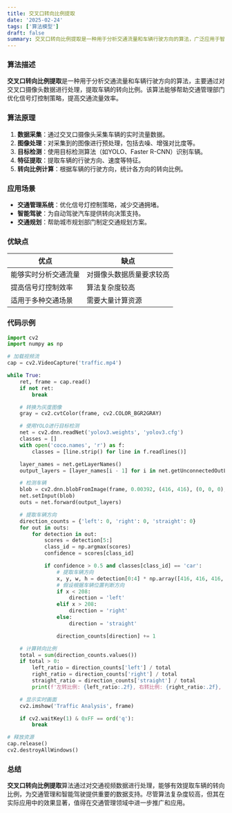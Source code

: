 ```yaml
---
title: 交叉口转向比例提取
date: '2025-02-24'
tags: ['算法模型']
draft: false
summary: 交叉口转向比例提取是一种用于分析交通流量和车辆行驶方向的算法，广泛应用于智能交通系统和交通管理领域。
---
```


### 算法描述

**交叉口转向比例提取**是一种用于分析交通流量和车辆行驶方向的算法，主要通过对交叉口摄像头数据进行处理，提取车辆的转向比例。该算法能够帮助交通管理部门优化信号灯控制策略，提高交通流量效率。

### 算法原理

1. **数据采集**：通过交叉口摄像头采集车辆的实时流量数据。
2. **图像处理**：对采集到的图像进行预处理，包括去噪、增强对比度等。
3. **目标检测**：使用目标检测算法（如YOLO、Faster R-CNN）识别车辆。
4. **特征提取**：提取车辆的行驶方向、速度等特征。
5. **转向比例计算**：根据车辆的行驶方向，统计各方向的转向比例。

### 应用场景

- **交通管理系统**：优化信号灯控制策略，减少交通拥堵。
- **智能驾驶**：为自动驾驶汽车提供转向决策支持。
- **交通规划**：帮助城市规划部门制定交通规划方案。

### 优缺点

| **优点**             | **缺点**                 |
| -------------------- | ------------------------ |
| 能够实时分析交通流量 | 对摄像头数据质量要求较高 |
| 提高信号灯控制效率   | 算法复杂度较高           |
| 适用于多种交通场景   | 需要大量计算资源         |

### 代码示例

```python
import cv2
import numpy as np

# 加载视频流
cap = cv2.VideoCapture('traffic.mp4')

while True:
    ret, frame = cap.read()
    if not ret:
        break

    # 转换为灰度图像
    gray = cv2.cvtColor(frame, cv2.COLOR_BGR2GRAY)

    # 使用YOLO进行目标检测
    net = cv2.dnn.readNet('yolov3.weights', 'yolov3.cfg')
    classes = []
    with open('coco.names', 'r') as f:
        classes = [line.strip() for line in f.readlines()]

    layer_names = net.getLayerNames()
    output_layers = [layer_names[i - 1] for i in net.getUnconnectedOutLayers()]

    # 检测车辆
    blob = cv2.dnn.blobFromImage(frame, 0.00392, (416, 416), (0, 0, 0), True, crop=False)
    net.setInput(blob)
    outs = net.forward(output_layers)

    # 提取车辆方向
    direction_counts = {'left': 0, 'right': 0, 'straight': 0}
    for out in outs:
        for detection in out:
            scores = detection[5:]
            class_id = np.argmax(scores)
            confidence = scores[class_id]

            if confidence > 0.5 and classes[class_id] == 'car':
                # 提取车辆方向
                x, y, w, h = detection[0:4] * np.array([416, 416, 416, 416])
                # 假设根据车辆位置判断方向
                if x < 208:
                    direction = 'left'
                elif x > 208:
                    direction = 'right'
                else:
                    direction = 'straight'

                direction_counts[direction] += 1

    # 计算转向比例
    total = sum(direction_counts.values())
    if total > 0:
        left_ratio = direction_counts['left'] / total
        right_ratio = direction_counts['right'] / total
        straight_ratio = direction_counts['straight'] / total
        print(f'左转比例: {left_ratio:.2f}, 右转比例: {right_ratio:.2f}, 直行比例: {straight_ratio:.2f}')

    # 显示实时画面
    cv2.imshow('Traffic Analysis', frame)

    if cv2.waitKey(1) & 0xFF == ord('q'):
        break

# 释放资源
cap.release()
cv2.destroyAllWindows()
```

### 总结

**交叉口转向比例提取**算法通过对交通视频数据进行处理，能够有效提取车辆的转向比例，为交通管理和智能驾驶提供重要的数据支持。尽管算法复杂度较高，但其在实际应用中的效果显著，值得在交通管理领域中进一步推广和应用。

